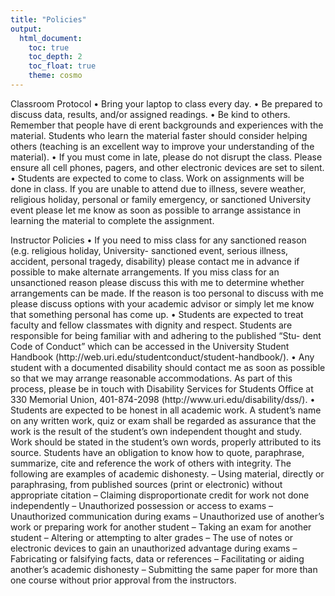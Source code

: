 ```yaml
---
title: "Policies"
output: 
  html_document:
    toc: true
    toc_depth: 2
    toc_float: true
    theme: cosmo
---
```


Classroom Protocol
• Bring your laptop to class every day.
• Be prepared to discuss data, results, and/or assigned readings.
• Be kind to others. Remember that people have di erent backgrounds and experiences with the material. Students who learn the material faster should consider helping others (teaching is an excellent way to improve your understanding of the material).
• If you must come in late, please do not disrupt the class. Please ensure all cell phones, pagers, and other electronic devices are set to silent.
• Students are expected to come to class. Work on assignments will be done in class. If you are unable to attend due to illness, severe weather, religious holiday, personal or family emergency, or sanctioned University event please let me know as soon as possible to arrange assistance in learning the material to complete the assignment.

Instructor Policies
• If you need to miss class for any sanctioned reason (e.g. religious holiday, University- sanctioned event, serious illness, accident, personal tragedy, disability) please contact me in advance if possible to make alternate arrangements. If you miss class for an unsanctioned reason please discuss this with me to determine whether arrangements can be made. If the reason is too personal to discuss with me please discuss options with your academic advisor or simply let me know that something personal has come up.
• Students are expected to treat faculty and fellow classmates with dignity and respect. Students are responsible for being familiar with and adhering to the published “Stu- dent Code of Conduct” which can be accessed in the University Student Handbook (http://web.uri.edu/studentconduct/student-handbook/).
• Any student with a documented disability should contact me as soon as possible so that we may arrange reasonable accommodations. As part of this process, please be in touch with Disability Services for Students Office at 330 Memorial Union, 401-874-2098 (http://www.uri.edu/disability/dss/).
• Students are expected to be honest in all academic work. A student’s name on any written work, quiz or exam shall be regarded as assurance that the work is the result of the student’s own independent thought and study. Work should be stated in the student’s own words, properly attributed to its source. Students have an obligation to know how to quote, paraphrase, summarize, cite and reference the work of others with integrity. The following are examples of academic dishonesty.
– Using material, directly or paraphrasing, from published sources (print or electronic) without appropriate citation
– Claiming disproportionate credit for work not done independently
– Unauthorized possession or access to exams
– Unauthorized communication during exams
– Unauthorized use of another’s work or preparing work for another student
– Taking an exam for another student
– Altering or attempting to alter grades
– The use of notes or electronic devices to gain an unauthorized advantage during exams
– Fabricating or falsifying facts, data or references
– Facilitating or aiding another’s academic dishonesty
– Submitting the same paper for more than one course without prior approval from the instructors.